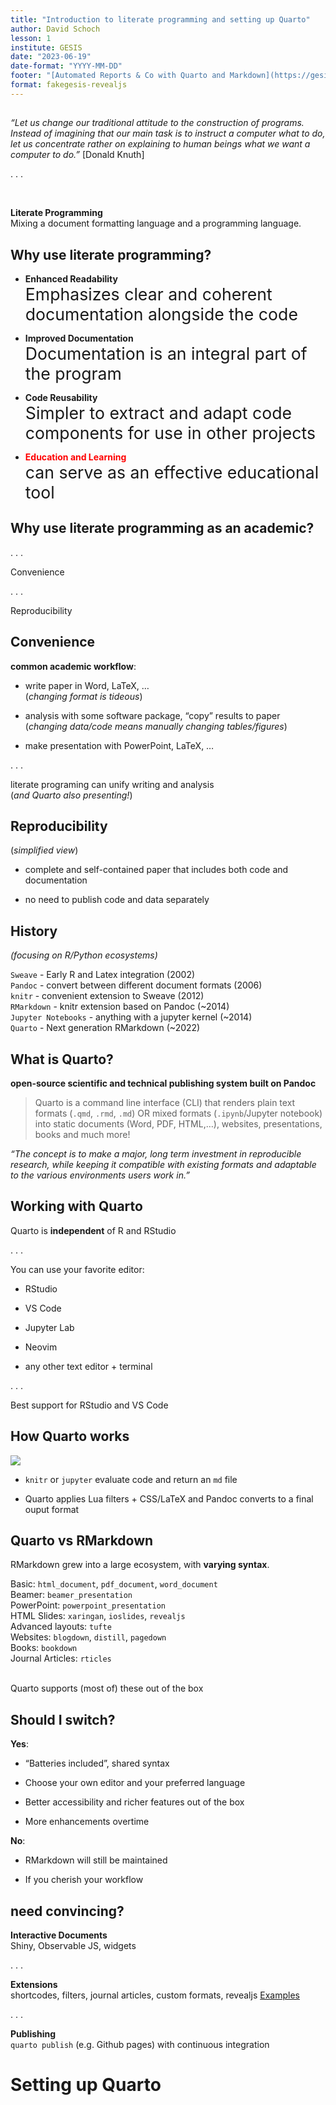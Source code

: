 ```yaml
---
title: "Introduction to literate programming and setting up Quarto"
author: David Schoch
lesson: 1
institute: GESIS
date: "2023-06-19"
date-format: "YYYY-MM-DD"
footer: "[Automated Reports & Co with Quarto and Markdown](https://gesiscss.github.io/quarto-workshop/)"
format: fakegesis-revealjs
---
```



## {.center}


*"Let us change our traditional attitude to the construction of programs. 
Instead of imagining that our main task is to instruct a computer what to do, 
let us concentrate rather on explaining to human beings what we want a computer to do." *
[Donald Knuth]

. . .

<br>

**Literate Programming**  
Mixing a document formatting language and a programming language.

## Why use literate programming?

:::{.incremental}
- **Enhanced Readability**    
  [Emphasizes clear and coherent documentation alongside the code]{style="font-size:20pt"}

- **Improved Documentation**  
  [Documentation is an integral part of the program]{style="font-size:20pt"}

- **Code Reusability**  
  [Simpler to extract and adapt code components for use in other projects]{style="font-size:20pt"}

- [**Education and Learning**]{style="color:red"}  
  [can serve as an effective educational tool]{style="font-size:20pt"}
:::

## Why use literate programming as an academic?

. . .

::: {.r-fit-text}
Convenience
:::

. . .

::: {.r-fit-text}
Reproducibility
:::

## Convenience

**common academic workflow**:  

- write paper in Word, LaTeX, ...  
  (*changing format is tideous*)

- analysis with some software package, "copy" results to paper  
  (*changing data/code means manually changing tables/figures*)

- make presentation with PowerPoint, LaTeX, ...

. . .

:::{.center-x}
literate programing can unify writing and analysis  
(*and Quarto also presenting!*)
:::

## Reproducibility

(*simplified view*)  

- complete and self-contained paper that includes both code and documentation

- no need to publish code and data separately


## History 

*(focusing on R/Python ecosystems)*  

`Sweave` - Early R and Latex integration (2002)  
`Pandoc` - convert between different document formats (2006)  
`knitr` -  convenient extension to Sweave (2012)  
`RMarkdown` - knitr extension based on Pandoc (~2014)  
`Jupyter Notebooks` - anything with a jupyter kernel (~2014)  
`Quarto` - Next generation RMarkdown (~2022)

<!-- https://stackoverflow.com/questions/40563479/relationship-between-r-markdown-knitr-pandoc-and-bookdown -->

## What is Quarto?

**open-source scientific and technical publishing system built on Pandoc**  

> Quarto is a command line interface (CLI) that renders plain text formats (`.qmd`, `.rmd`, `.md`) OR mixed formats (`.ipynb`/Jupyter notebook) into static documents (Word, PDF, HTML,...), websites, presentations, books and much more!

*"The concept is to make a major, long term investment in reproducible research, while keeping it compatible with existing formats and adaptable to the various environments users work in."*

## Working with Quarto

Quarto is **independent** of R and RStudio  

. . .

You can use your favorite editor:

- RStudio

- VS Code

- Jupyter Lab

- Neovim

- any other text editor + terminal

. . .

Best support for RStudio and VS Code

## How Quarto works

![](img/quarto_diagram.png)

- `knitr` or `jupyter` evaluate code and return an `md` file  

- Quarto applies Lua filters + CSS/LaTeX and Pandoc converts to a final ouput format

## Quarto vs RMarkdown

RMarkdown grew into a large ecosystem, with **varying syntax**.

Basic: `html_document`, `pdf_document`, `word_document`  
Beamer: `beamer_presentation`  
PowerPoint: `powerpoint_presentation`  
HTML Slides: `xaringan`, `ioslides`, `revealjs`  
Advanced layouts: `tufte`  
Websites: `blogdown`, `distill`, `pagedown`  
Books: `bookdown`  
Journal Articles: `rticles`

<br>
Quarto supports (most of) these out of the box

## Should I switch?

**Yes**:

- "Batteries included", shared syntax

- Choose your own editor and your preferred language

- Better accessibility and richer features out of the box

- More enhancements overtime

**No**:

- RMarkdown will still be maintained

- If you cherish your workflow

## need convincing?

**Interactive Documents**  
Shiny, Observable JS, widgets

. . .

**Extensions**  
shortcodes, filters, [journal articles]{.fragment .highlight-red}, custom formats, revealjs
[Examples](https://quarto.org/docs/extensions/listing-filters.html){preview-link="true"}

. . .

**Publishing**  
`quarto publish` (e.g. Github pages) with continuous integration



# Setting up Quarto